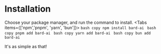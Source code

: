  
# Installation
Choose your package manager, and run the command to install.
<Tabs items={['npm','pnpm', 'yarn', 'bun']}>
  <Tab>
    ```bash copy
    npm install bard-ai
    ```
  </Tab>
  <Tab>
    ```bash copy
    pnpm add bard-ai
    ```
  </Tab>
  <Tab>
    ```bash copy
    yarn add bard-ai
    ```
  </Tab>
  <Tab>
    ```bash copy
    bun add bard-ai
    ```
  </Tab>
</Tabs>

It's as simple as that!
